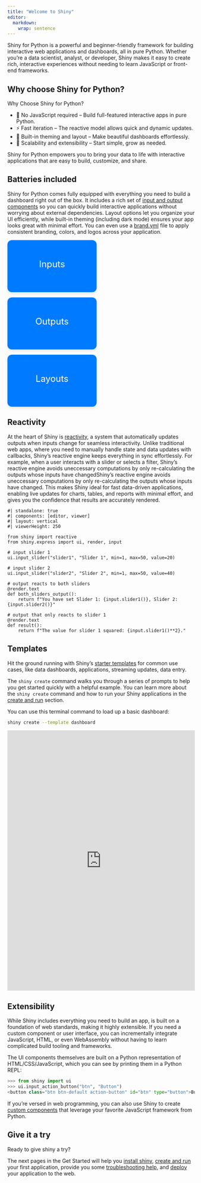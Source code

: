 ```yaml
---
title: "Welcome to Shiny"
editor:
  markdown:
    wrap: sentence
---
```


```{=html}

<style>
  <link rel="stylesheet" href="https://cdnjs.cloudflare.com/ajax/libs/font-awesome/6.5.0/css/all.min.css">

  .button-container {
    display: flex;
    gap: 20px;
  }

  .large-btn {
    display: flex;
    flex-direction: column;
    align-items: center;
    justify-content: center;
    width: 200px;
    height: 100px;
    font-size: 1.5rem;
    background-color: #007BFF;
    color: white;
    border: none;
    border-radius: 12px;
    cursor: pointer;
    padding: 20px;
    transition: background-color 0.3s ease;
    text-decoration: none; /* remove underline */
    transition: background-color 0.3s ease, transform 0.2s ease;
    box-shadow: 0 4px 8px rgba(0, 0, 0, 0.1);
  }

  .large-btn:hover {
    background-color: #0056b3;
    transform: translateY(-3px);
  }

  .large-btn i {
    margin-top: 10px;
    font-size: 2rem;
  }
</style>
```

Shiny for Python is a powerful and beginner-friendly framework for building interactive web applications and dashboards, all in pure Python.
Whether you’re a data scientist, analyst, or developer, Shiny makes it easy to create rich, interactive experiences without needing to learn JavaScript or front-end frameworks.

## Why choose Shiny for Python?

Why Choose Shiny for Python?

- 🐍 No JavaScript required – Build full-featured interactive apps in pure Python.
- ⚡ Fast iteration – The reactive model allows quick and dynamic updates.
- 🎨 Built-in theming and layout – Make beautiful dashboards effortlessly.
- 🚀 Scalability and extensibility – Start simple, grow as needed.

Shiny for Python empowers you to bring your data to life with interactive applications that are easy to build, customize, and share.

## Batteries included {#batteries-included}

Shiny for Python comes fully equipped with everything you need to build a dashboard right out of the box.
It includes a rich set of [input and output components](/components) so you can quickly build interactive applications without worrying about external dependencies.
Layout options let you organize your UI efficiently, while built-in theming (including dark mode) ensures your app looks great with minimal effort.
You can even use a [brand.yml](https://posit-dev.github.io/brand-yml/) file to apply consistent branding, colors, and logos across your application.

<div class="button-container">
  <a href="/components#inputs"class="large-btn">
    Inputs
    <i class="fas fa-keyboard"></i>
  </a>

  <a href="/components#outputs"class="large-btn">
    Outputs
    <i class="fas fa-keyboard"></i>
  </a>

  <a  href="/layouts"class="large-btn">
    Layouts
    <i class="fas fa-keyboard"></i>
  </a>
</div>

## Reactivity {#reactivity}

At the heart of Shiny is [reactivity](../docs/reactive-foundations.qmd), a system that automatically updates outputs when inputs change for seamless interactivity.
Unlike traditional web apps, where you need to manually handle state and data updates with callbacks, Shiny’s reactive engine keeps everything in sync effortlessly.
For example, when a user interacts with a slider or selects a filter, Shiny's reactive engine avoids uneccessary computations by only re-calculating the outputs whose inputs have changedShiny's reactive engine avoids uneccessary computations by only re-calculating the outputs whose inputs have changed.
This makes Shiny ideal for fast data-driven applications, enabling live updates for charts, tables, and reports with minimal effort,
and gives you the confidence that results are accurately rendered.

```shinylive-python
#| standalone: true
#| components: [editor, viewer]
#| layout: vertical
#| viewerHeight: 250

from shiny import reactive
from shiny.express import ui, render, input

# input slider 1
ui.input_slider("slider1", "Slider 1", min=1, max=50, value=20)

# input slider 2
ui.input_slider("slider2", "Slider 2", min=1, max=50, value=40)

# output reacts to both sliders
@render.text
def both_sliders_output():
    return f"You have set Slider 1: {input.slider1()}, Slider 2: {input.slider2()}"

# output that only reacts to slider 1
@render.text
def result():
    return f"The value for slider 1 squared: {input.slider1()**2}."
```

## Templates {#templates}

Hit the ground running with Shiny's [starter templates](/templates/) for common use cases, like data dashboards, applications, streaming updates, data entry.

The `shiny create` command walks you through a series of prompts to help you get started quickly with a helpful example.
You can learn more about the `shiny create` command and how to run your Shiny applications in the
[create and run](create-run.qmd) section.

You can use this terminal command to load up a basic dashboard:

```bash
shiny create --template dashboard
```

::::: {.column-screen-inset}
::: {.hello-output}
<iframe
  src="https://gallery.shinyapps.io/template-dashboard/"
  frameborder="0"
  width="100%"
  class="mb-0 card hello-output-iframe"
></iframe>

<style>
  .hello-output-iframe {
    height: 700px;
  }
@media only screen and (max-width: 611px) {
  .hello-output-iframe {
    height: 2125px;
  }
}
</style>
:::
:::::


## Extensibility {#extensible}

While Shiny includes everything you need to build an app, is built on a foundation of web standards, making it highly extensible.
If you need a custom component or user interface, you can incrementally integrate JavaScript, HTML, or even WebAssembly without having to learn complicated build tooling and frameworks.

The UI components themselves are built on a Python representation of HTML/CSS/JavaScript, which you can see by printing them in a Python REPL:

```python
>>> from shiny import ui
>>> ui.input_action_button("btn", "Button")
<button class="btn btn-default action-button" id="btn" type="button">Button</button>
```

If you're versed in web programming, you can also use Shiny to create [custom components](/docs/custom-component-one-off.qmd) that leverage your favorite JavaScript framework from Python.

## Give it a try

Ready to give shiny a try?

The next pages in the Get Started will help you [install shiny](install.qmd),
[create and run](create-run.qmd) your first application,
provide you some [troubleshooting help](debug.qmd), and
[deploy](deploy.qmd) your application to the web.

